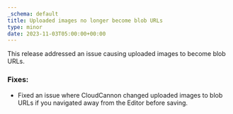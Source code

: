 ```yaml
---
_schema: default
title: Uploaded images no longer become blob URLs
type: minor
date: 2023-11-03T05:00:00+00:00
---
```

This release addressed an issue causing uploaded images to become blob URLs.

### Fixes:

* Fixed an issue where CloudCannon changed uploaded images to blob URLs if you navigated away from the Editor before saving.
